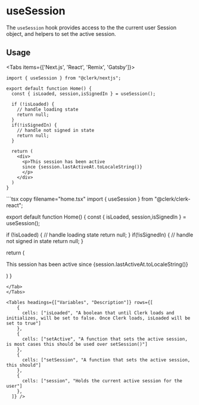 
# useSession

The `useSession` hook provides access to the the current user Session object, and helpers to set the active session.

## Usage 

<Tabs items={['Next.js', 'React', 'Remix', 'Gatsby']}>
<Tab>
```tsx copy filename="pages/index.tsx"
import { useSession } from "@clerk/nextjs";

export default function Home() {
  const { isLoaded, session,isSignedIn } = useSession();
  
  if (!isLoaded) {
    // handle loading state
    return null;
  }
  if(!isSignedIn) {
    // handle not signed in state
    return null;
  }
  
  return (
    <div> 
      <p>This session has been active 
      since {session.lastActiveAt.toLocaleString()}
      </p>
    </div>
  )
}
```
</Tab>
<Tab>
```tsx copy filename="home.tsx"
import { useSession } from "@clerk/clerk-react";

export default function Home() {
  const { isLoaded, session,isSignedIn } = useSession();
  
  if (!isLoaded) {
    // handle loading state
    return null;
  }
  if(!isSignedIn) {
    // handle not signed in state
    return null;
  }
  
  return (
    <div> 
      <p>This session has been active 
      since {session.lastActiveAt.toLocaleString()}
      </p>
    </div>
  )
}
```
</Tab>
</Tabs>

<Tables headings={["Variables", "Description"]} rows={[
    {
      cells: ["isLoaded", "A boolean that until Clerk loads and initializes, will be set to false. Once Clerk loads, isLoaded will be set to true"]
    },
    {
      cells: ["setActive", "A function that sets the active session, is most cases this should be used over setSession()"]
    },
    {
      cells: ["setSession", "A function that sets the active session, this should"]
    },
    {
      cells: ["session", "Holds the current active session for the user"]
    },
  ]} />